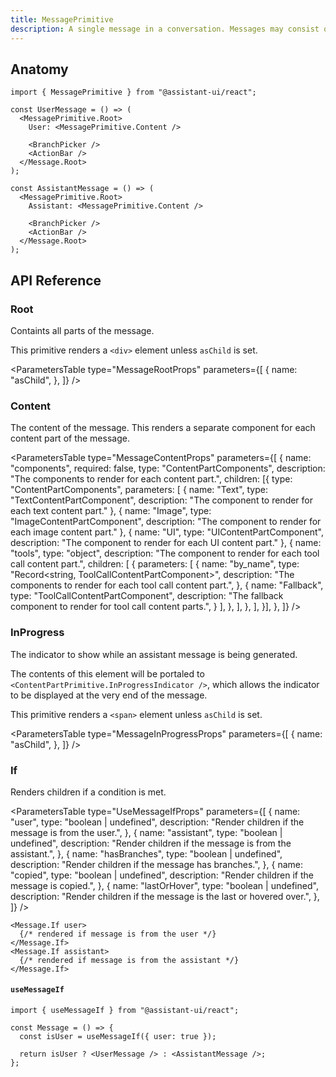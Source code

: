 ```yaml
---
title: MessagePrimitive
description: A single message in a conversation. Messages may consist of multiple parts.
---
```



## Anatomy

```tsx
import { MessagePrimitive } from "@assistant-ui/react";

const UserMessage = () => (
  <MessagePrimitive.Root>
    User: <MessagePrimitive.Content />

    <BranchPicker />
    <ActionBar />
  </Message.Root>
);

const AssistantMessage = () => (
  <MessagePrimitive.Root>
    Assistant: <MessagePrimitive.Content />

    <BranchPicker />
    <ActionBar />
  </Message.Root>
);
```

## API Reference

### Root

Containts all parts of the message.

This primitive renders a `<div>` element unless `asChild` is set.

<ParametersTable
  type="MessageRootProps"
  parameters={[
    {
      name: "asChild",
    },
  ]}
/>

### Content

The content of the message. This renders a separate component for each content part of the message.

<ParametersTable
  type="MessageContentProps"
  parameters={[
    {
      name: "components",
      required: false,
      type: "ContentPartComponents",
      description: "The components to render for each content part.",
      children: [{
        type: "ContentPartComponents",
        parameters: [
          {
            name: "Text",
            type: "TextContentPartComponent",
            description: "The component to render for each text content part."
          },
          {
            name: "Image",
            type: "ImageContentPartComponent",
            description: "The component to render for each image content part."
          },
          {
            name: "UI",
            type: "UIContentPartComponent",
            description: "The component to render for each UI content part."
          },
          {
            name: "tools",
            type: "object",
            description: "The component to render for each tool call content part.",
            children: [
              {
                parameters: [
                  {
                    name: "by_name",
                    type: "Record<string, ToolCallContentPartComponent>",
                    description: "The components to render for each tool call content part.",
                  },
                  {
                    name: "Fallback",
                    type: "ToolCallContentPartComponent",
                    description: "The fallback component to render for tool call content parts.",
                  }
                ],
              },
            ],
          },
        ],
      }],
    },
  ]}
/>


### InProgress

The indicator to show while an assistant message is being generated.

The contents of this element will be portaled to `<ContentPartPrimitive.InProgressIndicator />`, which allows the indicator to be displayed at the very end of the message.

This primitive renders a `<span>` element unless `asChild` is set.

<ParametersTable
  type="MessageInProgressProps"
  parameters={[ 
    {
      name: "asChild",
    },
  ]}
/>

### If

Renders children if a condition is met.

<ParametersTable
  type="UseMessageIfProps"
  parameters={[
    {
      name: "user",
      type: "boolean | undefined",
      description: "Render children if the message is from the user.",
    },
    {
      name: "assistant",
      type: "boolean | undefined",
      description: "Render children if the message is from the assistant.",
    },
    {
      name: "hasBranches",
      type: "boolean | undefined",
      description: "Render children if the message has branches.",
    },
    {
      name: "copied",
      type: "boolean | undefined",
      description: "Render children if the message is copied.",
    },
    {
      name: "lastOrHover",
      type: "boolean | undefined",
      description: "Render children if the message is the last or hovered over.",
    },  
  ]}
/>

```tsx
<Message.If user>
  {/* rendered if message is from the user */}
</Message.If>
<Message.If assistant>
  {/* rendered if message is from the assistant */}
</Message.If>
```


#### `useMessageIf`

```tsx
import { useMessageIf } from "@assistant-ui/react";

const Message = () => {
  const isUser = useMessageIf({ user: true });

  return isUser ? <UserMessage /> : <AssistantMessage />;
};
```